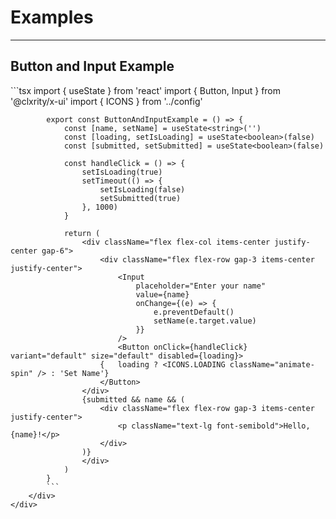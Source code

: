 
<Meta title="Examples" />

# Examples

---

<div className='container'>
    <div className='example'>
        <h2 className='heading'>
            Button and Input Example
        </h2>
        <div className='component'>
            <ButtonAndInputExample />
        </div>
        <div className='snippet'>
            ```tsx
            import { useState } from 'react'
            import { Button, Input } from '@clxrity/x-ui'
            import { ICONS } from '../config'

            export const ButtonAndInputExample = () => {
                const [name, setName] = useState<string>('')
                const [loading, setIsLoading] = useState<boolean>(false)
                const [submitted, setSubmitted] = useState<boolean>(false)

                const handleClick = () => {
                    setIsLoading(true)
                    setTimeout(() => {
                        setIsLoading(false)
                        setSubmitted(true)
                    }, 1000)
                }

                return (
                    <div className="flex flex-col items-center justify-center gap-6">
                        <div className="flex flex-row gap-3 items-center justify-center">
                            <Input
                                placeholder="Enter your name"
                                value={name}
                                onChange={(e) => {
                                    e.preventDefault()
                                    setName(e.target.value)
                                }}
                            />
                            <Button onClick={handleClick} variant="default" size="default" disabled={loading}>
                        {   loading ? <ICONS.LOADING className="animate-spin" /> : 'Set Name'}
                        </Button>
                    </div>
                    {submitted && name && (
                        <div className="flex flex-row gap-3 items-center justify-center">
                            <p className="text-lg font-semibold">Hello, {name}!</p>
                        </div>
                    )}
                    </div>
                )
            }
            ```
        </div>
    </div>

</div>
<style>
    {`
        .example {
            display: flex;
            flex-direction: column;
            align-items: center;
            justify-content: center;
            gap: 2rem;
            margin-top: 50px;
            max-width: 100%;
            margin-left: auto;
            margin-right: auto;
        }

        .example .component {
            margin-top: 1rem;
            margin-bottom: 1rem;
        }

        .example .heading {
            font-size: 4rem;
            font-weight: 700;
            margin-bottom: 1rem;
        }

        .snippet {
            background-color: #f3f4f6;
            padding: 1rem;
            border-radius: 0.5rem;
            width: 100%;
            max-width: 100%;
            overflow-x: auto;
        }
    `}

</style>

